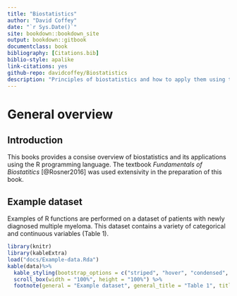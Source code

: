 ```yaml
--- 
title: "Biostatistics"
author: "David Coffey"
date: "`r Sys.Date()`"
site: bookdown::bookdown_site
output: bookdown::gitbook
documentclass: book
bibliography: [Citations.bib]
biblio-style: apalike
link-citations: yes
github-repo: davidcoffey/Biostatistics
description: "Principles of biostatistics and how to apply them using the R programming language."
---
```


# General overview

## Introduction
This books provides a consise overview of biostatistics and its applications using the R programming language.  The textbook *Fundamentals of Biostatitics* [@Rosner2016] was used extensivity in the preparation of this book.

## Example dataset
Examples of R functions are performed on a dataset of patients with newly diagnosed multiple myeloma.  This dataset  contains a variety of categorical and continuous variables (Table 1). 

```r
library(knitr)
library(kableExtra)
load("docs/Example-data.Rda")
kable(data)%>%
  kable_styling(bootstrap_options = c("striped", "hover", "condensed", "responsive", "bordered"), font_size = 12) %>%
  scroll_box(width = "100%", height = "100%") %>%
  footnote(general = "Example dataset", general_title = "Table 1", title_format = "italic")
```
